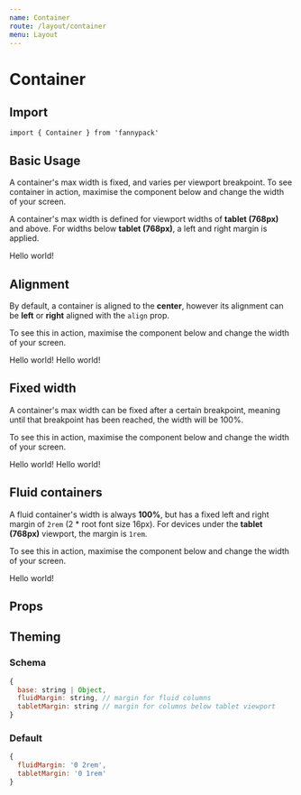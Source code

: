 ```yaml
---
name: Container
route: /layout/container
menu: Layout
---
```



# Container

## Import

`import { Container } from 'fannypack'`

## Basic Usage

A container's max width is fixed, and varies per viewport breakpoint. To see container in action, maximise the component below and change the width of your screen.

A container's max width is defined for viewport widths of **tablet (768px)** and above. For widths below **tablet (768px)**, a left and right margin is applied.

<Playground>
  <Container>
    <Box backgroundColor="whitesmoke" padding="0.5rem">
      Hello world!
    </Box>
  </Container>
</Playground>

## Alignment

By default, a container is aligned to the **center**, however its alignment can be **left** or **right** aligned with the `align` prop.

To see this in action, maximise the component below and change the width of your screen.

<Playground>
  <Container align="left">
    <Box backgroundColor="whitesmoke" padding="0.5rem">
      Hello world!
    </Box>
  </Container>

  <Container align="right" marginTop="xsmall">
    <Box backgroundColor="whitesmoke" padding="0.5rem">
      Hello world!
    </Box>
  </Container>
</Playground>

## Fixed width

A container's max width can be fixed after a certain breakpoint, meaning until that breakpoint has been reached, the width will be 100%.

To see this in action, maximise the component below and change the width of your screen.

<Playground>
  <Container breakpoint="desktop">
    <Box backgroundColor="whitesmoke" padding="0.5rem">
      Hello world!
    </Box>
  </Container>

  <Container align="left" breakpoint="mobile" marginTop="xsmall">
    <Box backgroundColor="whitesmoke" padding="0.5rem">
      Hello world!
    </Box>
  </Container>
</Playground>

## Fluid containers

A fluid container's width is always **100%**, but has a fixed left and right margin of `2rem` (2 * root font size 16px). For devices under the **tablet (768px)** viewport, the margin is `1rem`.

To see this in action, maximise the component below and change the width of your screen.

<Playground>
  <Container isFluid>
    <Box backgroundColor="whitesmoke" padding="xxsmall">
      Hello world!
    </Box>
  </Container>
</Playground>


## Props

<PropsTable component={Container} />

## Theming

### Schema

```jsx
{
  base: string | Object,
  fluidMargin: string, // margin for fluid columns
  tabletMargin: string // margin for columns below tablet viewport
}
```

### Default

```jsx
{
  fluidMargin: '0 2rem',
  tabletMargin: '0 1rem'
}
```
